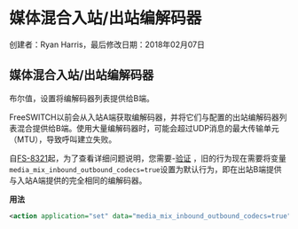 # 媒体混合入站/出站编解码器

创建者：Ryan Harris，最后修改日期：2018年02月07日

## 媒体混合入站/出站编解码器

布尔值，设置将编解码器列表提供给B端。

FreeSWITCH以前会从入站A端获取编解码器，并将它们与配置的出站编解码器列表混合提供给B端。使用大量编解码器时，可能会超过UDP消息的最大传输单元（MTU），导致呼叫建立失败。

自[FS-8321](https://freeswitch.org/jira/browse/FS-8321?src=confmacro)起，为了查看详细问题说明，您需要-[验证](https://freeswitch.org/confluence/plugins/servlet/applinks/oauth/login-dance/authorize?applicationLinkID=c4b15fa3-ad57-3c05-af05-8c167cb92266) ，旧的行为现在需要将变量`media_mix_inbound_outbound_codecs=true`设置为默认行为，即在出站B端提供与入站A端提供的完全相同的编解码器。

**用法**

```xml
<action application="set" data="media_mix_inbound_outbound_codecs=true"/>
```